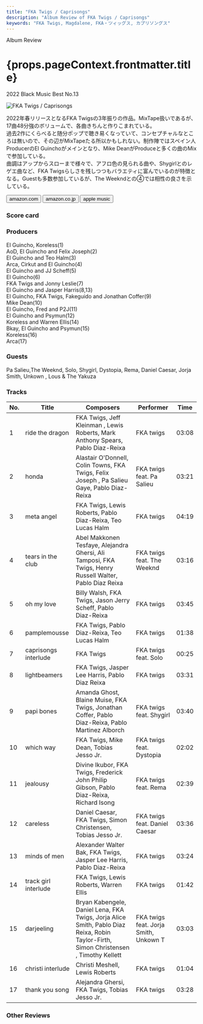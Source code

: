 ```yaml
---
title: "FKA Twigs / Caprisongs"
description: "Album Review of FKA Twigs / Caprisongs"
keywords: "FKA Twigs, Magdalene, FKA・ツィッグス, カプリソングス"
---
```






<p className="largeP">Album Review</p>
<h1 className="h1--no--margin">{props.pageContext.frontmatter.title}</h1>
<p className="largeP">
  <Link to="/best50/2022/">2022 Black Music Best No.13</Link>
</p>

<Row  className="image-card-group">
	<Column colMd={3} colLg={4} noGutterMdLeft="">
       <ImageCard>

![FKA Twigs / Caprisongs](../../images/cd/fkatwigs3L.jpg)

</ImageCard>
	</Column>
	<Column colMd={4} colLg={8} noGutterMdLeft="">
		<p>
			2022年春リリースとなるFKA Twigsの3年振りの作品。MixTape扱いであるが、17曲48分強のボリュームで、各曲きちんと作りこまれている。
			<br/>過去2作にくらべると随分ポップで聴き易くなっていて、コンセプチャルなところは無いので、その辺がMixTapeたる所以かもしれない。制作陣ではスペイン人ProducerのEl Guinchoがメインとなり、Mike DeanがProduceと多くの曲のMixで参加している。
			<br/>曲調はアップからスローまで様々で、アフロ色の見られる曲や、Shygirlとのレゲエ曲など、FKA Twigsらしさを残しつつもバラエティに富んでいるのが特徴となる。Guestも多数参加しているが、The Weekndとの④では相性の良さを示している。
		</p>
		<div>
		  <Button className="button-right-mergin"  href="https://amzn.to/3KSRwIJ" renderIcon={ArrowUpRight} size='sm' kind='primary'>
  	    amazon.com
  	  </Button>
  	  <Button className="button-right-mergin"  href="https://amzn.to/41kzHaL" renderIcon={ArrowUpRight} size='sm' kind='secondary'>
  	    amazon.co.jp
  	  </Button>
			<Button className="button-right-mergin"  href="https://apple.co/3GCJjWE" renderIcon={ArrowUpRight} size='sm' kind='secondary'>
  	    apple music
  	  </Button>
			<AdvJS2/>
		</div>
	</Column>
</Row>
<Row >
	<Column colMd={4} colLg={4} noGutterMdLeft="">
		<div>
		  <h3>Score card</h3>
			<SliderJS1 value="4" />
		  <SliderJS2 value="1" />
			<SliderJS3 value="2" />
		  <SliderJS4 value="9" />
		</div>
	</Column>
	<Column colMd={8} colLg={8} noGutterMdLeft="">
		<div>
			<h3>Producers</h3>
			<p>
				El Guincho, Koreless(1)
				<br/>AoD, El Guincho and Felix Joseph(2)
				<br/>El Guincho and Teo Halm(3)
				<br/>Arca, Cirkut and El Guincho(4)
				<br/>El Guincho and JJ Scheff(5)
				<br/>El Guincho(6)
				<br/>FKA Twigs and Jonny Leslie(7)
				<br/>El Guincho and Jasper Harris(8,13)
				<br/>El Guincho, FKA Twigs, Fakeguido and Jonathan Coffer(9)
				<br/>Mike Dean(10)
				<br/>El Guincho, Fred and P2J(11)
				<br/>El Guincho and Psymun(12)
				<br/>Koreless and Warren Ellis(14)
				<br/>Bkay, El Guincho and Psymun(15)
				<br/>Koreless(16)
				<br/>Arca(17)
			</p>
			<h3>Guests</h3>
			<p>
				Pa Salieu,The Weeknd, Solo, Shygirl, Dystopia, Rema, Daniel Caesar, Jorja Smith, Unkown , Lous & The Yakuza
			</p>
		</div>
	</Column>
</Row>

<h3>Tracks</h3>

| No. | Title                | Composers                                                                                                                             | Performer                             | Time  |
| --- | -------------------- | ------------------------------------------------------------------------------------------------------------------------------------- | ------------------------------------- | ----- |
| 1   | ride the dragon      | FKA Twigs, Jeff Kleinman , Lewis Roberts, Mark Anthony Spears, Pablo Diaz-Reixa                                                       | FKA twigs                             | 03:08 |
| 2   | honda                | Alastair O'Donnell, Colin Towns, FKA Twigs, Felix Joseph , Pa Salieu Gaye, Pablo Diaz-Reixa                                           | FKA twigs feat. Pa Salieu             | 03:21 |
| 3   | meta angel           | FKA Twigs, Lewis Roberts, Pablo Diaz-Reixa, Teo Lucas Halm                                                                            | FKA twigs                             | 04:19 |
| 4   | tears in the club    | Abel Makkonen Tesfaye, Alejandra Ghersi, Ali Tamposi, FKA Twigs, Henry Russell Walter, Pablo Diaz Reixa                               | FKA twigs feat. The Weeknd            | 03:16 |
| 5   | oh my love           | Billy Walsh, FKA Twigs, Jason Jerry Scheff, Pablo Diaz-Reixa                                                                          | FKA twigs                             | 03:45 |
| 6   | pamplemousse         | FKA Twigs, Pablo Diaz-Reixa, Teo Lucas Halm                                                                                           | FKA twigs                             | 01:38 |
| 7   | caprisongs interlude | FKA Twigs                                                                                                                             | FKA twigs feat. Solo                  | 00:25 |
| 8   | lightbeamers         | FKA Twigs, Jasper Lee Harris, Pablo Diaz Reixa                                                                                        | FKA twigs                             | 03:31 |
| 9   | papi bones           | Amanda Ghost, Blaine Muise, FKA Twigs, Jonathan Coffer, Pablo Diaz-Reixa, Pablo Martinez Alborch                                      | FKA twigs feat. Shygirl               | 03:40 |
| 10  | which way            | FKA Twigs, Mike Dean, Tobias Jesso Jr.                                                                                                | FKA twigs feat. Dystopia              | 02:02 |
| 11  | jealousy             | Divine Ikubor, FKA Twigs, Frederick John Philip Gibson, Pablo Diaz-Reixa, Richard Isong                                               | FKA twigs feat. Rema                  | 02:39 |
| 12  | careless             | Daniel Caesar, FKA Twigs, Simon Christensen, Tobias Jesso Jr.                                                                         | FKA twigs feat. Daniel Caesar         | 03:36 |
| 13  | minds of men         | Alexander Walter Bak, FKA Twigs, Jasper Lee Harris, Pablo Diaz-Reixa                                                                  | FKA twigs                             | 03:24 |
| 14  | track girl interlude | FKA Twigs, Lewis Roberts, Warren Ellis                                                                                                | FKA twigs                             | 01:42 |
| 15  | darjeeling           | Bryan Kabengele, Daniel Lena, FKA Twigs, Jorja Alice Smith, Pablo Diaz Reixa, Robin Taylor-Firth, Simon Christensen , Timothy Kellett | FKA twigs feat. Jorja Smith, Unkown T | 03:03 |
| 16  | christi interlude    | Christi Meshell, Lewis Roberts                                                                                                        | FKA twigs                             | 01:04 |
| 17  | thank you song       | Alejandra Ghersi, FKA Twigs, Tobias Jesso Jr.                                                                                         | FKA twigs                             | 03:28 |

<h3>Other Reviews</h3>

<Row>
  <Column colMd={3} colLg={3} noGutterMdLeft>
    <Review1 />
  </Column>
</Row>

<AdvJS3 />
